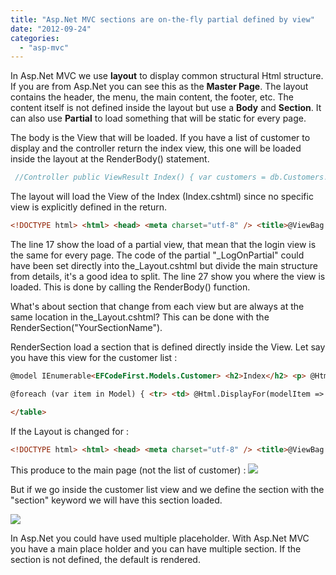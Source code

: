 ```yaml
---
title: "Asp.Net MVC sections are on-the-fly partial defined by view"
date: "2012-09-24"
categories: 
  - "asp-mvc"
---
```


In Asp.Net MVC we use **layout** to display common structural Html structure. If you are from Asp.Net you can see this as the **Master Page**. The layout contains the header, the menu, the main content, the footer, etc. The content itself is not defined inside the layout but use a **Body** and **Section**. It can also use **Partial** to load something that will be static for every page.

The body is the View that will be loaded. If you have a list of customer to display and the controller return the index view, this one will be loaded inside the layout at the RenderBody() statement.


```csharp
 //Controller public ViewResult Index() { var customers = db.Customers.ToList(); return View(customers); } 
```

The layout will load the View of the Index (Index.cshtml) since no specific view is explicitly defined in the return.

```html
<!DOCTYPE html> <html> <head> <meta charset="utf-8" /> <title>@ViewBag.Title</title> <link href="@Url.Content("~/Content/Site.css")" rel="stylesheet" type="text/css" /> <script src="@Url.Content("~/Scripts/jquery-1.5.1.min.js")" type="text/javascript"></script> <script src="@Url.Content("~/Scripts/modernizr-1.7.min.js")" type="text/javascript"></script> </head> <body> <div class="page"> <header> <div id="title"> <h1>My MVC Application</h1> </div> <div id="logindisplay"> @Html.Partial("_LogOnPartial") </div> <nav> <ul id="menu"> <li>@Html.ActionLink("Home", "Index", "Home")</li> <li>@Html.ActionLink("About", "About", "Home")</li> </ul> </nav> </header> <section id="main"> @RenderBody() </section> <footer> </footer> </div> </body> </html> 
```  
The line 17 show the load of a partial view, that mean that the login view is the same for every page. The code of the partial "_LogOnPartial" could have been set directly into the_Layout.cshtml but divide the main structure from details, it's a good idea to split. The line 27 show you where the view is loaded. This is done by calling the RenderBody() function.

What's about section that change from each view but are always at the same location in the_Layout.cshtml? This can be done with the RenderSection("YourSectionName").

RenderSection load a section that is defined directly inside the View. Let say you have this view for the customer list : 
```html  
@model IEnumerable<EFCodeFirst.Models.Customer> <h2>Index</h2> <p> @Html.ActionLink("Create New", "Create") </p> <table> <tr> <th> FirstName </th> <th> LastName </th> <th></th> </tr>

@foreach (var item in Model) { <tr> <td> @Html.DisplayFor(modelItem => item.FirstName) </td> <td> @Html.DisplayFor(modelItem => item.LastName) </td> <td> @Html.ActionLink("Edit", "Edit", new { id=item.Id }) | @Html.ActionLink("Details", "Details", new { id=item.Id }) | @Html.ActionLink("Delete", "Delete", new { id=item.Id }) </td> </tr> }

</table> 
``` 

If the Layout is changed for : 
```html
<!DOCTYPE html> <html> <head> <meta charset="utf-8" /> <title>@ViewBag.Title</title> <link href="@Url.Content("~/Content/Site.css")" rel="stylesheet" type="text/css" /> <script src="@Url.Content("~/Scripts/jquery-1.5.1.min.js")" type="text/javascript"></script> <script src="@Url.Content("~/Scripts/modernizr-1.7.min.js")" type="text/javascript"></script> </head> <body> <div class="page"> <header> <div id="title"> <h1>My MVC Application</h1> </div> <div id="logindisplay"> @Html.Partial("_LogOnPartial") </div> <nav> <ul id="menu"> <li>@Html.ActionLink("Home", "Index", "Home")</li> <li>@Html.ActionLink("About", "About", "Home")</li> </ul> </nav> </header> <section id="main"> @RenderBody() </section> <footer> @if(IsSectionDefined("MySectionName")) { @RenderSection("MySectionName") } else { <p>This is the footer when the View doesn't define a MySectionName section</p> } </footer> </div> </body> </html> 
```  
This produce to the main page (not the list of customer) : ![](images/DefaultNoSection-400x290.png)

But if we go inside the customer list view and we define the section with the "section" keyword we will have this section loaded.

![](images/loadedFromSection-400x360.png)

In Asp.Net you could have used multiple placeholder. With Asp.Net MVC you have a main place holder and you can have multiple section. If the section is not defined, the default is rendered.
